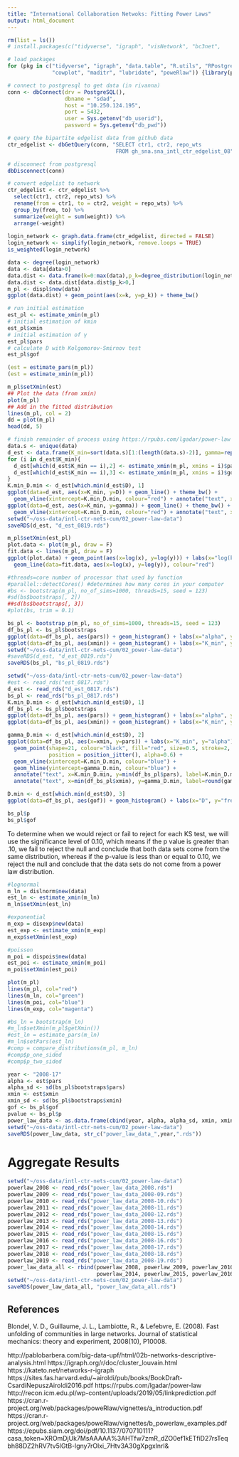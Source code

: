 ```yaml
---
title: "International Collaboration Netwoks: Fitting Power Laws"
output: html_document
---
```


```r
rm(list = ls())
# install.packages(c("tidyverse", "igraph", "visNetwork", "bc3net", 

# load packages 
for (pkg in c("tidyverse", "igraph", "data.table", "R.utils", "RPostgreSQL",
              "cowplot", "maditr", "lubridate", "poweRlaw")) {library(pkg, character.only = TRUE)}

# connect to postgresql to get data (in rivanna)
conn <- dbConnect(drv = PostgreSQL(), 
                  dbname = "sdad", 
                  host = "10.250.124.195", 
                  port = 5432, 
                  user = Sys.getenv("db_userid"), 
                  password = Sys.getenv("db_pwd"))

# query the bipartite edgelist data from github data  
ctr_edgelist <- dbGetQuery(conn, "SELECT ctr1, ctr2, repo_wts 
                                  FROM gh_sna.sna_intl_ctr_edgelist_08")

# disconnect from postgresql
dbDisconnect(conn)

# convert edgelist to network 
ctr_edgelist <- ctr_edgelist %>% 
  select(ctr1, ctr2, repo_wts) %>% 
  rename(from = ctr1, to = ctr2, weight = repo_wts) %>% 
  group_by(from, to) %>% 
  summarize(weight = sum(weight)) %>% 
  arrange(-weight)
  
login_network <- graph.data.frame(ctr_edgelist, directed = FALSE)
login_network <- simplify(login_network, remove.loops = TRUE)
is_weighted(login_network)
```

```r
data <- degree(login_network)
data <- data[data>0]
data.dist <- data.frame(k=0:max(data),p_k=degree_distribution(login_network))
data.dist <- data.dist[data.dist$p_k>0,]
m_pl <- displ$new(data)
ggplot(data.dist) + geom_point(aes(x=k, y=p_k)) + theme_bw()
```

```r
# run initial estimation 
est_pl <- estimate_xmin(m_pl)
# initial estimation of kmin
est_pl$xmin  
# initial estimation of γ
est_pl$pars 
# calculate D with Kolgomorov-Smirnov test
est_pl$gof 
```

```r
(est = estimate_pars(m_pl))
(est = estimate_xmin(m_pl))
```

```r
m_pl$setXmin(est)
## Plot the data (from xmin)
plot(m_pl)
## Add in the fitted distribution
lines(m_pl, col = 2)
dd = plot(m_pl)
head(dd, 5)
```

```r
# finish remainder of process using https://rpubs.com/lgadar/power-law
data.s <- unique(data)
d_est <- data.frame(K_min=sort(data.s)[1:(length(data.s)-2)], gamma=rep(0,length(data.s)-2), D=rep(0,length(data.s)-2))
for (i in d_est$K_min){
  d_est[which(d_est$K_min == i),2] <- estimate_xmin(m_pl, xmins = i)$pars
  d_est[which(d_est$K_min == i),3] <- estimate_xmin(m_pl, xmins = i)$gof
}
K.min_D.min <- d_est[which.min(d_est$D), 1]
ggplot(data=d_est, aes(x=K_min, y=D)) + geom_line() + theme_bw() + 
  geom_vline(xintercept=K.min_D.min, colour="red") + annotate("text", x=K.min_D.min, y=max(d_est$D)/3*2, label=K.min_D.min)
ggplot(data=d_est, aes(x=K_min, y=gamma)) + geom_line() + theme_bw() + 
  geom_vline(xintercept=K.min_D.min, colour="red") + annotate("text", x=K.min_D.min, y=max(d_est$gamma)/3*2, label=K.min_D.min)
setwd("~/oss-data/intl-ctr-nets-cum/02_power-law-data")
saveRDS(d_est, "d_est_0819.rds")
```

```r
m_pl$setXmin(est_pl)
plot.data <- plot(m_pl, draw = F)
fit.data <- lines(m_pl, draw = F)
ggplot(plot.data) + geom_point(aes(x=log(x), y=log(y))) + labs(x="log(k)", y="log(CDF)") + theme_bw() + 
  geom_line(data=fit.data, aes(x=log(x), y=log(y)), colour="red")
```

```r
#threads=core number of processor that used by function
#parallel::detectCores() #determines how many cores in your computer
#bs <- bootstrap(m_pl, no_of_sims=1000, threads=15, seed = 123)
#sd(bs$bootstraps[, 2])
##sd(bs$bootstraps[, 3])
#plot(bs, trim = 0.1)
```

```r
bs_pl <- bootstrap_p(m_pl, no_of_sims=1000, threads=15, seed = 123)
df_bs_pl <- bs_pl$bootstraps
ggplot(data=df_bs_pl, aes(pars)) + geom_histogram() + labs(x="alpha", y="frequency") + theme_bw()
ggplot(data=df_bs_pl, aes(xmin)) + geom_histogram() + labs(x="K_min", y="frequency") + theme_bw()
setwd("~/oss-data/intl-ctr-nets-cum/02_power-law-data")
#saveRDS(d_est, "d_est_0819.rds")
saveRDS(bs_pl, "bs_pl_0819.rds")
```
```r
setwd("~/oss-data/intl-ctr-nets-cum/02_power-law-data")
#est <- read_rds("est_0817.rds")
d_est <- read_rds("d_est_0817.rds")
bs_pl <- read_rds("bs_pl_0817.rds")
K.min_D.min <- d_est[which.min(d_est$D), 1]
df_bs_pl <- bs_pl$bootstraps
ggplot(data=df_bs_pl, aes(pars)) + geom_histogram() + labs(x="alpha", y="frequency") + theme_bw()
ggplot(data=df_bs_pl, aes(xmin)) + geom_histogram() + labs(x="K_min", y="frequency") + theme_bw()
```

```r
gamma_D.min <- d_est[which.min(d_est$D), 2]
ggplot(data=df_bs_pl, aes(x=xmin, y=pars)) + labs(x="K_min", y="alpha") + theme_bw() + 
  geom_point(shape=21, colour="black", fill="red", size=0.5, stroke=2, 
             position = position_jitter(), alpha=0.6) +
  geom_vline(xintercept=K.min_D.min, colour="blue") +
  geom_hline(yintercept=gamma_D.min, colour="blue") +
  annotate("text", x=K.min_D.min, y=min(df_bs_pl$pars), label=K.min_D.min, col="blue") +
  annotate("text", x=min(df_bs_pl$xmin), y=gamma_D.min, label=round(gamma_D.min, digits=2), col="blue")

D.min <- d_est[which.min(d_est$D), 3]
ggplot(data=df_bs_pl, aes(gof)) + geom_histogram() + labs(x="D", y="frequency") + geom_vline(xintercept=D.min, colour="red") + theme_bw()
```

```r
bs_pl$p
bs_pl$gof
```
To determine when we would reject or fail to reject for each KS test, we will use the significance level of 0.10, which means if the p value is greater than .10, we fail to reject the null and conclude that both data sets come from the same distribution, whereas if the p-value is less than or equal to 0.10, we reject the null and conclude that the data sets do not come from a power law distribution. 

```r
#lognormal
m_ln = dislnorm$new(data)
est_ln <- estimate_xmin(m_ln)
m_ln$setXmin(est_ln)

#exponential
m_exp = disexp$new(data)
est_exp <- estimate_xmin(m_exp)
m_exp$setXmin(est_exp)

#poisson
m_poi = dispois$new(data)
est_poi <- estimate_xmin(m_poi)
m_poi$setXmin(est_poi)

plot(m_pl)
lines(m_pl, col="red")
lines(m_ln, col="green")
lines(m_poi, col="blue")
lines(m_exp, col="magenta")
```

```r
#bs_ln = bootstrap(m_ln)
#m_ln$setXmin(m_pl$getXmin())
#est_ln = estimate_pars(m_ln)
#m_ln$setPars(est_ln)
#comp = compare_distributions(m_pl, m_ln)
#comp$p_one_sided
#comp$p_two_sided
```

```r
year <- "2008-17"
alpha <- est$pars
alpha_sd <- sd(bs_pl$bootstraps$pars)
xmin <- est$xmin
xmin_sd <- sd(bs_pl$bootstraps$xmin)
gof <- bs_pl$gof
pvalue <- bs_pl$p
power_law_data <- as.data.frame(cbind(year, alpha, alpha_sd, xmin, xmin_sd, pvalue, gof))
setwd("~/oss-data/intl-ctr-nets-cum/02_power-law-data")
saveRDS(power_law_data, str_c("power_law_data_",year,".rds"))
```

# Aggregate Results 

```r
setwd("~/oss-data/intl-ctr-nets-cum/02_power-law-data")
powerlaw_2008 <- read_rds("power_law_data_2008.rds")
powerlaw_2009 <- read_rds("power_law_data_2008-09.rds")
powerlaw_2010 <- read_rds("power_law_data_2008-10.rds")
powerlaw_2011 <- read_rds("power_law_data_2008-11.rds")
powerlaw_2012 <- read_rds("power_law_data_2008-12.rds")
powerlaw_2013 <- read_rds("power_law_data_2008-13.rds")
powerlaw_2014 <- read_rds("power_law_data_2008-14.rds")
powerlaw_2015 <- read_rds("power_law_data_2008-15.rds")
powerlaw_2016 <- read_rds("power_law_data_2008-16.rds")
powerlaw_2017 <- read_rds("power_law_data_2008-17.rds")
powerlaw_2018 <- read_rds("power_law_data_2008-18.rds")
powerlaw_2019 <- read_rds("power_law_data_2008-19.rds")
power_law_data_all <- rbind(powerlaw_2008, powerlaw_2009, powerlaw_2010, powerlaw_2011, powerlaw_2012, powerlaw_2013,
                            powerlaw_2014, powerlaw_2015, powerlaw_2016, powerlaw_2017, powerlaw_2018, powerlaw_2019)
setwd("~/oss-data/intl-ctr-nets-cum/02_power-law-data")
saveRDS(power_law_data_all, "power_law_data_all.rds")
```

## References 

Blondel, V. D., Guillaume, J. L., Lambiotte, R., & Lefebvre, E. (2008). Fast unfolding of communities in large networks. Journal of statistical mechanics: theory and experiment, 2008(10), P10008.

http://pablobarbera.com/big-data-upf/html/02b-networks-descriptive-analysis.html
https://igraph.org/r/doc/cluster_louvain.html
https://kateto.net/networks-r-igraph 
https://sites.fas.harvard.edu/~airoldi/pub/books/BookDraft-CsardiNepuszAiroldi2016.pdf
https://rpubs.com/lgadar/power-law 
http://recon.icm.edu.pl/wp-content/uploads/2019/05/linkprediction.pdf
https://cran.r-project.org/web/packages/poweRlaw/vignettes/a_introduction.pdf
https://cran.r-project.org/web/packages/poweRlaw/vignettes/b_powerlaw_examples.pdf
https://epubs.siam.org/doi/pdf/10.1137/070710111?casa_token=XROmDjUk7MsAAAAA%3AHTfw7zmR_dZO0ef1kETfiD27rsTeqbh88DZ2hRV7tv5lGtB-lgny7rOlxi_7Htv3A30gXpgxlnrl&



















